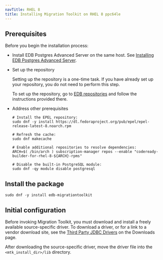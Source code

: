 ```yaml
---
navTitle: RHEL 8
title: Installing Migration Toolkit on RHEL 8 ppc64le
---
```


## Prerequisites

Before you begin the installation process:

- Install EDB Postgres Advanced Server on the same host. See [Installing EDB Postgres Advanced Server](/epas/latest/epas_inst_linux).

- Set up the repository

  Setting up the repository is a one-time task. If you have already set up your repository, you do not need to perform this step.

  To set up the repository, go to [EDB repositories](https://www.enterprisedb.com/repos-downloads) and follow the instructions provided there.

- Address other prerequisites

  ```shell
  # Install the EPEL repository:
  sudo dnf -y install https://dl.fedoraproject.org/pub/epel/epel-release-latest-8.noarch.rpm

  # Refresh the cache:
  sudo dnf makecache

  # Enable additional repositories to resolve dependencies:
  ARCH=$( /bin/arch ) subscription-manager repos --enable "codeready-builder-for-rhel-8-${ARCH}-rpms"

  # Disable the built-in PostgreSQL module:
  sudo dnf -qy module disable postgresql
  ```

## Install the package

```shell
sudo dnf -y install edb-migrationtoolkit
```

## Initial configuration

Before invoking Migration Toolkit, you must download and install a freely available source-specific driver. To download a driver, or for a link to a vendor download site, see the [Third Party JDBC Drivers](https://www.enterprisedb.com/software-downloads-postgres#third-party-jdbc-drivers) on the Downloads page.

After downloading the source-specific driver, move the driver file into the `<mtk_install_dir>/lib` directory.
